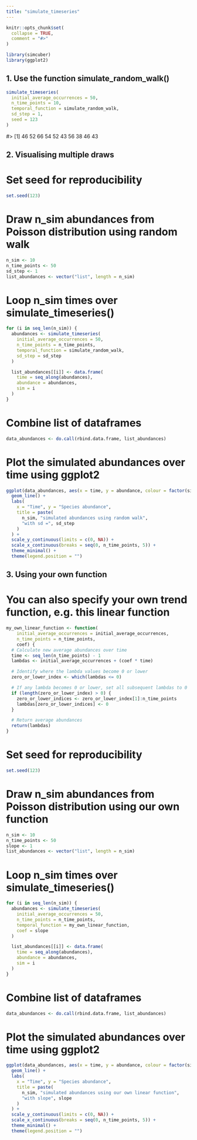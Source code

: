 ```yaml
---
title: "simulate_timeseries"
---
```


```r
knitr::opts_chunk$set(
  collapse = TRUE,
  comment = "#>"
)
```

```r
library(simcuber)
library(ggplot2)
```
## 1. Use the function simulate_random_walk()
```r
simulate_timeseries(
  initial_average_occurrences = 50,
  n_time_points = 10,
  temporal_function = simulate_random_walk,
  sd_step = 1,
  seed = 123
)
```

#>  [1] 46 52 66 54 52 43 56 38 46 43

## 2. Visualising multiple draws
# Set seed for reproducibility
```r
set.seed(123)
```


# Draw n_sim abundances from Poisson distribution using random walk
```r
n_sim <- 10
n_time_points <- 50
sd_step <- 1
list_abundances <- vector("list", length = n_sim)

```


# Loop n_sim times over simulate_timeseries()
```r
for (i in seq_len(n_sim)) {
  abundances <- simulate_timeseries(
    initial_average_occurrences = 50,
    n_time_points = n_time_points,
    temporal_function = simulate_random_walk,
    sd_step = sd_step
  )

  list_abundances[[i]] <- data.frame(
    time = seq_along(abundances),
    abundance = abundances,
    sim = i
  )
}
```


# Combine list of dataframes
```r
data_abundances <- do.call(rbind.data.frame, list_abundances)

```

# Plot the simulated abundances over time using ggplot2
```r
ggplot(data_abundances, aes(x = time, y = abundance, colour = factor(sim))) +
  geom_line() +
  labs(
    x = "Time", y = "Species abundance",
    title = paste(
      n_sim, "simulated abundances using random walk",
      "with sd =", sd_step
    )
  ) +
  scale_y_continuous(limits = c(0, NA)) +
  scale_x_continuous(breaks = seq(0, n_time_points, 5)) +
  theme_minimal() +
  theme(legend.position = "")
```



## 3. Using your own function
# You can also specify your own trend function, e.g. this linear function
```r
my_own_linear_function <- function(
    initial_average_occurrences = initial_average_occurrences,
    n_time_points = n_time_points,
    coef) {
  # Calculate new average abundances over time
  time <- seq_len(n_time_points) - 1
  lambdas <- initial_average_occurrences + (coef * time)

  # Identify where the lambda values become 0 or lower
  zero_or_lower_index <- which(lambdas <= 0)

  # If any lambda becomes 0 or lower, set all subsequent lambdas to 0
  if (length(zero_or_lower_index) > 0) {
    zero_or_lower_indices <- zero_or_lower_index[1]:n_time_points
    lambdas[zero_or_lower_indices] <- 0
  }

  # Return average abundances
  return(lambdas)
}

```

# Set seed for reproducibility
```r
set.seed(123)
```


# Draw n_sim abundances from Poisson distribution using our own function
```r
n_sim <- 10
n_time_points <- 50
slope <- 1
list_abundances <- vector("list", length = n_sim)

```

# Loop n_sim times over simulate_timeseries()
```r
for (i in seq_len(n_sim)) {
  abundances <- simulate_timeseries(
    initial_average_occurrences = 50,
    n_time_points = n_time_points,
    temporal_function = my_own_linear_function,
    coef = slope
  )

  list_abundances[[i]] <- data.frame(
    time = seq_along(abundances),
    abundance = abundances,
    sim = i
  )
}
```


# Combine list of dataframes
```r
data_abundances <- do.call(rbind.data.frame, list_abundances)

```

# Plot the simulated abundances over time using ggplot2
```r
ggplot(data_abundances, aes(x = time, y = abundance, colour = factor(sim))) +
  geom_line() +
  labs(
    x = "Time", y = "Species abundance",
    title = paste(
      n_sim, "simulated abundances using our own linear function",
      "with slope", slope
    )
  ) +
  scale_y_continuous(limits = c(0, NA)) +
  scale_x_continuous(breaks = seq(0, n_time_points, 5)) +
  theme_minimal() +
  theme(legend.position = "")
```

